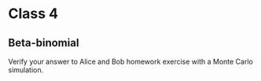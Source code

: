 # Class 4

## Beta-binomial

:::{.exercise #alice-and-bob name="Alice and Bob simulation" .prob}
Verify your answer to Alice and Bob homework exercise with a Monte Carlo simulation.
:::